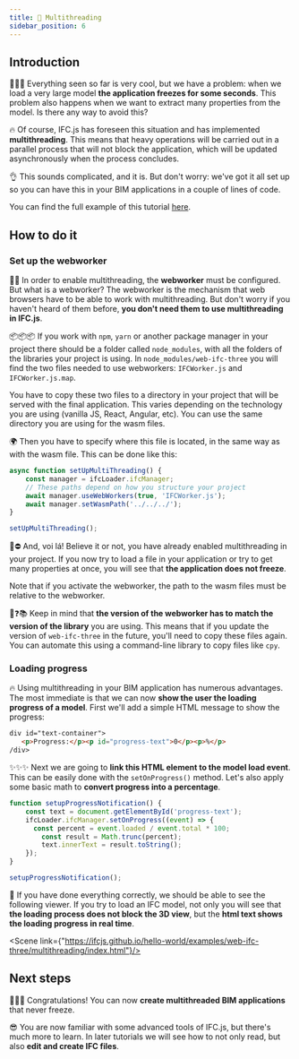 ```yaml
---
title: 🚀 Multithreading
sidebar_position: 6
---
```



## Introduction

🥶🥶🥶
Everything seen so far is very cool, but we have a problem: when we load a very large model **the application freezes for some seconds**. This problem also happens when we want to extract many properties from the model. Is there any way to avoid this?

🔥
Of course, IFC.js has foreseen this situation and has implemented **multithreading**. This means that heavy operations will be carried out in a parallel process that will not block the application, which will be updated asynchronously when the process concludes.

👌
This sounds complicated, and it is. But don't worry: we've got it all set up so you can have this in your BIM applications in a couple of lines of code.

<IfcCard>
    You can find the full example of this tutorial <a href="https://github.com/IFCjs/hello-world/tree/main/examples/web-ifc-three/multithreading">here</a>.
</IfcCard>


## How to do it

### Set up the webworker

👩‍🏫
In order to enable multithreading, the **webworker** must be configured. But what is a webworker? The webworker is the mechanism that web browsers have to be able to work with multithreading. But don't worry if you haven't heard of them before, **you don't need them to use multithreading in IFC.js**.

📦📦📦
If you work with `npm`, `yarn` or another package manager in your project there should be a folder called `node_modules`, with all the folders of the libraries your project is using. In `node_modules/web-ifc-three` you will find the two files needed to use webworkers: `IFCWorker.js` and `IFCWorker.js.map`.

<IfcCard>
You have to copy these two files to a directory in your project that will be served with the final application. This varies depending on the technology you are using (vanilla JS, React, Angular, etc). You can use the same directory you are using for the wasm files.
</IfcCard>

🌍
Then you have to specify where this file is located, in the same way as with the wasm file. This can be done like this:

```js
async function setUpMultiThreading() {
    const manager = ifcLoader.ifcManager;
    // These paths depend on how you structure your project
	await manager.useWebWorkers(true, 'IFCWorker.js');
	await manager.setWasmPath('../../../');
}

setUpMultiThreading();
```

🥶⛔
And, voi lá! Believe it or not, you have already enabled multithreading in your project. If you now try to load a file in your application or try to get many properties at once, you will see that **the application does not freeze**.

<IfcAlert>
    Note that if you activate the webworker, the path to the wasm files must be relative to the webworker.
</IfcAlert>

🤖❓📚
Keep in mind that **the version of the webworker has to match the version of the library** you are using. This means that if you update the version of `web-ifc-three` in the future, you'll need to copy these files again. You can automate this using a command-line library to copy files like `cpy`.

### Loading progress

🔥
Using multithreading in your BIM application has numerous advantages. The most immediate is that we can now **show the user the loading progress of a model**. First we'll add a simple HTML message to show the progress:

```html
div id="text-container">
   <p>Progress:</p><p id="progress-text">0</p><p>%</p>
/div>
```

✨✨✨
Next we are going to **link this HTML element to the model load event**. This can be easily done with the `setOnProgress()` method. Let's also apply some basic math to **convert progress into a percentage**.

```js
function setupProgressNotification() {
    const text = document.getElementById('progress-text');
    ifcLoader.ifcManager.setOnProgress((event) => {
      const percent = event.loaded / event.total * 100;
    	const result = Math.trunc(percent);
    	text.innerText = result.toString();
    });
}

setupProgressNotification();
```

🌈
If you have done everything correctly, we should be able to see the following viewer. If you try to load an IFC model, not only you will see that **the loading process does not block the 3D view**, but the **html text shows the loading progress in real time**.

<Scene link={"https://ifcjs.github.io/hello-world/examples/web-ifc-three/multithreading/index.html"}/>

## Next steps

🎉🎉🎉
Congratulations! You can now **create multithreaded BIM applications** that never freeze.

😎
You are now familiar with some advanced tools of IFC.js, but there's much more to learn. In later tutorials we will see how to not only read, but also **edit and create IFC files**.